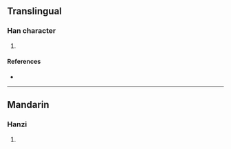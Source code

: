 {{character info/new}}
==Translingual==

===Han character===
{{Han char|rn=85|rad=水|as=10|sn=13|four=31127|canj=ESQF|ids=⿰氵馬}}

# {{defn|Han|sort=水10}}

====References====
* {{Han ref|kx=0640.110|dkj=17956|hdz=31693.020|uh=6EA4|ud=28324|bh=DE62|bd=56930}}

----

==Mandarin==

===Hanzi===
{{cmn-hanzi|pin=[[mǎ]] ([[ma3]])|wg=ma<sup>3</sup>}}

# {{defn|lang=cmn|sort=水10}}
